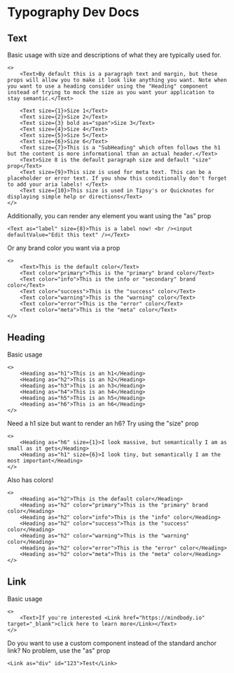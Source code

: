 # Typography Dev Docs

## Text

Basic usage with size and descriptions of what they are typically used for.

```tsx
<>
    <Text>By default this is a paragraph text and margin, but these props will allow you to make it look like anything you want. Note when you want to use a heading consider using the "Heading" component instead of trying to mock the size as you want your application to stay semantic.</Text>
    
    <Text size={1}>Size 1</Text>
    <Text size={2}>Size 2</Text>
    <Text size={3} bold as="span">Size 3</Text>
    <Text size={4}>Size 4</Text>
    <Text size={5}>Size 5</Text>
    <Text size={6}>Size 6</Text>
    <Text size={7}>This is a "SubHeading" which often follows the h1 but the content is more informational than an actual header.</Text>
    <Text>Size 8 is the default paragraph size and default "size" prop</Text>
    <Text size={9}>This size is used for meta text. This can be a placeholder or error text. If you show this conditionally don't forget to add your aria labels! </Text>
    <Text size={10}>This size is used in Tipsy's or Quicknotes for displaying simple help or directions</Text>
</>
```

Additionally, you can render any element you want using the "as" prop

```tsx
<Text as="label" size={8}>This is a label now! <br /><input defaultValue="Edit this text" /></Text>
```

Or any brand color you want via a prop

```tsx
<>
    <Text>This is the default color</Text>
    <Text color="primary">This is the "primary" brand color</Text>
    <Text color="info">This is the info or "secondary" brand color</Text>
    <Text color="success">This is the "success" color</Text>
    <Text color="warning">This is the "warning" color</Text>
    <Text color="error">This is the "error" color</Text>
    <Text color="meta">This is the "meta" color</Text>
</>
```

## Heading

Basic usage

```tsx
<>
    <Heading as="h1">This is an h1</Heading>
    <Heading as="h2">This is an h2</Heading>
    <Heading as="h3">This is an h3</Heading>
    <Heading as="h4">This is an h4</Heading>
    <Heading as="h5">This is an h5</Heading>
    <Heading as="h6">This is an h6</Heading>
</>
```

Need a h1 size but want to render an h6? Try using the "size" prop

```tsx
<>
    <Heading as="h6" size={1}>I look massive, but semantically I am as small as it gets</Heading>
    <Heading as="h1" size={6}>I look tiny, but semantically I am the most important</Heading>
</>
```

Also has colors!

```tsx
<>
    <Heading as="h2">This is the default color</Heading>
    <Heading as="h2" color="primary">This is the "primary" brand color</Heading>
    <Heading as="h2" color="info">This is the "info" color</Heading>
    <Heading as="h2" color="success">This is the "success" color</Heading>
    <Heading as="h2" color="warning">This is the "warning" color</Heading>
    <Heading as="h2" color="error">This is the "error" color</Heading>
    <Heading as="h2" color="meta">This is the "meta" color</Heading>
</>
```

## Link

Basic usage

```tsx
<>
    <Text>If you're interested <Link href="https://mindbody.io" target="_blank">click here to learn more</Link></Text>
</>
```

Do you want to use a custom component instead of the standard anchor link? No problem, use the "as" prop

```tsx
<Link as="div" id="123">Test</Link>
```